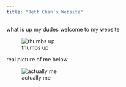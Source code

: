 ---
title: "Jett Chan's Website"
---

<!-- Hello, Website! -->

<!-- For more information about simple R Markdown websites, please read the documentation at https://bookdown.org/yihui/rmarkdown/rmarkdown-site.html. -->

<!-- Please also note that simple R Markdown sites are _not_ based on **blogdown**. They are probably good for websites with only a few Rmd documents. For larger-scale and more sophisticated websites (such as blogs), you may want to use **blogdown** instead: https://github.com/rstudio/blogdown. -->

what is up my dudes welcome to my website

![thumbs up](https://w7.pngwing.com/pngs/543/680/png-transparent-person-thumbs-up-thumb-hand-finger-arm-digit-thumbs-up-photography-thumb-signal-hand-model-thumbnail.png)


real picture of me below

![actually me](https://upload.wikimedia.org/wikipedia/commons/3/35/Basic_human_drawing.png)